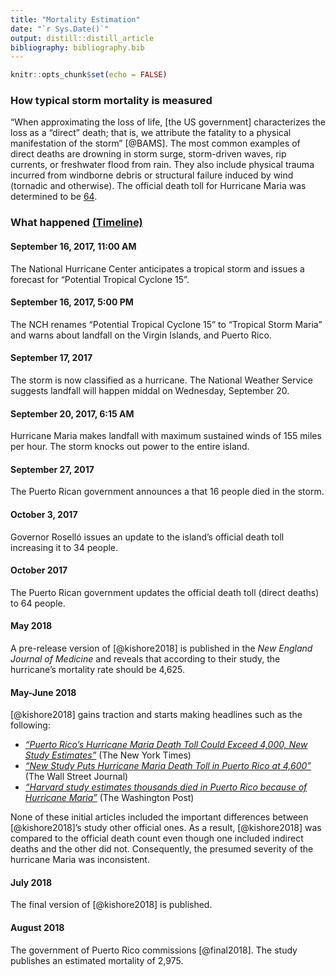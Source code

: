 ```yaml
---
title: "Mortality Estimation"
date: "`r Sys.Date()`"
output: distill::distill_article
bibliography: bibliography.bib
---
```


```r
knitr::opts_chunk$set(echo = FALSE)
```


<!-- ### Making Headlines -->

<!-- After being published, [@kishore2018] attracted significant media coverage from mews agencies around the world due to its drastic findings. Headlines like  -->
<!-- [*"Puerto Rico’s Hurricane Maria Death Toll Could Exceed 4,000, New Study Estimates"*](https://www.nytimes.com/2018/05/29/us/puerto-rico-deaths-hurricane.html) (New York Times)  -->
<!-- surfaced the internet and turned many heads due to their unprecedented claims. However, discrepancies between this study and other mortality-related paper's methodologies may actually be exaggerating the severity of hurricane Maria.  -->



<!-- ### Methodical Discrepancies -->

<!-- When approximating the loss of life, we characterize the loss as a “direct” death; that is, we attribute the fatality to a physical manifestation of the storm. The most common examples of direct deaths are drowning in storm surge, storm-driven waves, rip currents, or freshwater flood from rain. They also include physical trauma incurred from windborne debris or structural failure induced by wind (tornadic and otherwise) [@BAMS]. Consequently, the official death toll for Hurricane Maria was estimated to be 64 (later increased to 2,975) [@govtoll]. Contrarily, [@kishore2018]'s methodology includes indirect deaths caused by the worsening of chronic conditions, delayed medical treatments and more and thus has a far higher reported death toll of 4,625. The methodical discrepancies mentioned above are ultimately responsible for the varying death counts and the resulting chaotic media coverage -->



### How typical storm mortality is measured

"When approximating the loss of life, [the US government] characterizes the loss as a “direct” death; that is, we attribute the fatality to a physical manifestation of the storm" [@BAMS]. The most common examples of direct deaths are drowning in storm surge, storm-driven waves, rip currents, or freshwater flood from rain. They also include physical trauma incurred from windborne debris or structural failure induced by wind (tornadic and otherwise). The official death toll for Hurricane Maria was determined to be [64](https://www.telemundopr.com/noticias/puerto-rico/aumentan-a-64-las-muertes-por-el-huracan-maria/10690/).

### What happened [(Timeline)](https://www.theatlantic.com/science/archive/2017/10/what-happened-in-puerto-rico-a-timeline-of-hurricane-maria/541956/)

#### **September 16, 2017, 11:00 AM** 

The National Hurricane Center anticipates a tropical storm and issues a forecast for "Potential Tropical Cyclone 15".

#### **September 16, 2017, 5:00 PM** 

The NCH renames "Potential Tropical Cyclone 15" to "Tropical Storm Maria" and warns about landfall on the Virgin Islands, and Puerto Rico.

#### **September 17, 2017**

The storm is now classified as a hurricane. The National Weather Service suggests landfall will happen middal on Wednesday, September 20.

#### **September 20, 2017, 6:15 AM**

Hurricane Maria makes landfall with maximum sustained winds of 155 miles per hour. The storm knocks out power to the entire island.

#### **September 27, 2017**

The Puerto Rican government announces a that 16 people died in the storm.

#### **October 3, 2017**

Governor Roselló issues an update to the island’s official death toll increasing it to 34 people.

#### **October 2017**

The Puerto Rican government updates the official death toll (direct deaths) to 64 people.

#### **May 2018** 

A pre-release version of [@kishore2018] is published in the *New England Journal of Medicine* and reveals that according to their study, the hurricane's mortality rate should be 4,625.


#### **May-June 2018**

[@kishore2018] gains traction and starts making headlines such as the following:

* [*"Puerto Rico’s Hurricane Maria Death Toll Could Exceed 4,000, New Study Estimates"*](https://www.nytimes.com/2018/05/29/us/puerto-rico-deaths-hurricane.html) (The New York Times)
* [*"New Study Puts Hurricane Maria Death Toll in Puerto Rico at 4,600"*](https://www.wsj.com/articles/death-toll-from-hurricane-maria-may-exceed-4-600-in-puerto-rico-study-says-1527610573) (The Wall Street Journal)
* [*"Harvard study estimates thousands died in Puerto Rico because of Hurricane Maria"*](https://www.washingtonpost.com/national/harvard-study-estimates-thousands-died-in-puerto-rico-due-to-hurricane-maria/2018/05/29/1a82503a-6070-11e8-a4a4-c070ef53f315_story.html) (The Washington Post)


None of these initial articles included the important differences between [@kishore2018]'s study other official ones. As a result, [@kishore2018] was compared to the official death count even though one included indirect deaths and the other did not. Consequently, the presumed severity of the hurricane Maria was inconsistent.

#### **July 2018**

The final version of [@kishore2018] is published.

#### **August 2018**

The government of Puerto Rico commissions [@final2018]. The study publishes an estimated mortality of 2,975.


<!-- Unlike previous official studies, [@kishore2018]'s methodology includes indirect deaths caused by the worsening of chronic conditions, delayed medical treatments and more. It thus has a far higher reported death toll of 4,625 as compared to other official studies. The differences in the definition of "excess mortality" between [@kishore2018] and the official study was ignored by the general media and lead to headlines such as [*"Puerto Rico’s Hurricane Maria Death Toll Could Exceed 4,000, New Study Estimates"*](https://www.nytimes.com/2018/05/29/us/puerto-rico-deaths-hurricane.html) (New York Times) and many subsequently flawed investigations. These consequently lead to public chaos and the presumed severity of the hurricane being inconsistent. Following the public outcry, the government of Puerto Rico "updated" its original mortality to 2,975 [@govtoll], yet another confusing and inconsistent figure. -->








